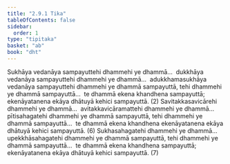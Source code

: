 ```yaml
---
title: "2.9.1 Tika"
tableOfContents: false
sidebar:
  order: 1
type: "tipitaka"
basket: "ab"
book: "dht"
---
```



<DynamicBreadcrumb />

<Division number="339" book="dht">

<Paragraph number="425" book="dht">
Sukhāya vedanāya sampayuttehi dhammehi ye dhammā…  dukkhāya vedanāya sampayuttehi dhammehi ye dhammā…  adukkhamasukhāya vedanāya sampayuttehi dhammehi ye dhammā sampayuttā, tehi dhammehi ye dhammā sampayuttā…  te dhammā ekena khandhena sampayuttā; ekenāyatanena ekāya dhātuyā kehici sampayuttā. (2)
</Paragraph>

</Division>
<Division number="340" book="dht">

<Paragraph number="426" book="dht">
Savitakkasavicārehi dhammehi ye dhammā…  avitakkavicāramattehi dhammehi ye dhammā…  pītisahagatehi dhammehi ye dhammā sampayuttā, tehi dhammehi ye dhammā sampayuttā…  te dhammā ekena khandhena ekenāyatanena ekāya dhātuyā kehici sampayuttā. (6)
</Paragraph>

</Division>
<Division number="341" book="dht">

<Paragraph number="427" book="dht">
Sukhasahagatehi dhammehi ye dhammā…  upekkhāsahagatehi dhammehi ye dhammā sampayuttā, tehi dhammehi ye dhammā sampayuttā…  te dhammā ekena khandhena sampayuttā; ekenāyatanena ekāya dhātuyā kehici sampayuttā. (7)
</Paragraph>
</Division>